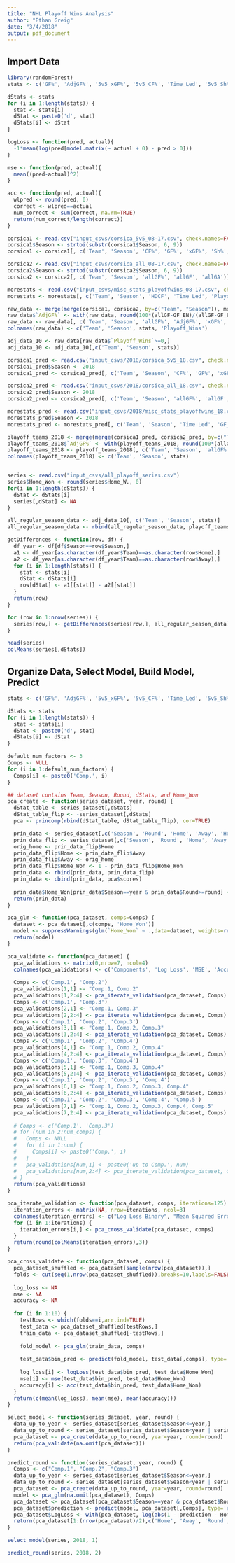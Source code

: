 ```yaml
---
title: "NHL Playoff Wins Analysis"
author: "Ethan Greig"
date: "3/4/2018"
output: pdf_document
---
```


## Import Data
```r
library(randomForest)
stats <- c('GF%', 'AdjGF%', '5v5_xGF%', '5v5_CF%', 'Time_Led', '5v5_Sh%', '5v5_Sv%', 'PP%', 'PK%', 'ROWins')

dStats <- stats
for (i in 1:length(stats)) {
  stat <- stats[i]
  dStat <- paste0('d', stat)
  dStats[i] <- dStat
}

logLoss <- function(pred, actual){
  -1*mean(log(pred[model.matrix(~ actual + 0) - pred > 0]))
}

mse <- function(pred, actual){
  mean((pred-actual)^2)
}

acc <- function(pred, actual){
  wlpred <- round(pred, 0)
  correct <- wlpred==actual
  num_correct <- sum(correct, na.rm=TRUE)
  return(num_correct/length(correct))
}

corsica1 <- read.csv("input_csvs/corsica_5v5_08-17.csv", check.names=FALSE)
corsica1$Season <- strtoi(substr(corsica1$Season, 6, 9))
corsica1 <- corsica1[, c('Team', 'Season', 'CF%', 'GF%', 'xGF%', 'Sh%', 'Sv%')]

corsica2 <- read.csv("input_csvs/corsica_all_08-17.csv", check.names=FALSE)
corsica2$Season <- strtoi(substr(corsica2$Season, 6, 9))
corsica2 <- corsica2[, c('Team', 'Season', 'allGF%', 'allGF', 'allGA')]

morestats <- read.csv("input_csvs/misc_stats_playoffwins_08-17.csv", check.names=FALSE)
morestats <- morestats[, c('Team', 'Season', 'HDCF', 'Time Led', 'Playoff Wins', 'GF_EN', 'GA_EN', 'PP%', 'PK%', 'W', 'ROW')]

raw_data <- merge(merge(corsica1, corsica2, by=c("Team", "Season")), morestats, by=c("Team", "Season"))
raw_data$`AdjGF%` <- with(raw_data, round(100*(allGF-GF_EN)/(allGF-GF_EN+allGA-GA_EN),2))
raw_data <- raw_data[, c('Team', 'Season', 'allGF%', 'AdjGF%', 'xGF%', 'CF%', 'Time Led', 'Sh%', 'Sv%', 'PP%', 'PK%', 'ROW', 'Playoff Wins')]
colnames(raw_data) <- c('Team', 'Season', stats, 'Playoff_Wins')

adj_data_10 <- raw_data[raw_data$`Playoff_Wins`>=0,]
adj_data_10 <- adj_data_10[,c('Team', 'Season', stats)]

corsica1_pred <- read.csv("input_csvs/2018/corsica_5v5_18.csv", check.names=FALSE)
corsica1_pred$Season <- 2018
corsica1_pred <- corsica1_pred[, c('Team', 'Season', 'CF%', 'GF%', 'xGF%', 'Sh%', 'Sv%')]

corsica2_pred <- read.csv("input_csvs/2018/corsica_all_18.csv", check.names=FALSE)
corsica2_pred$Season <- 2018
corsica2_pred <- corsica2_pred[, c('Team', 'Season', 'allGF%', 'allGF', 'allGA')]

morestats_pred <- read.csv("input_csvs/2018/misc_stats_playoffwins_18.csv", check.names=FALSE)
morestats_pred$Season <- 2018
morestats_pred <- morestats_pred[, c('Team', 'Season', 'Time Led', 'GF_EN', 'GA_EN', 'PP%', 'PK%', 'ROW')]

playoff_teams_2018 <- merge(merge(corsica1_pred, corsica2_pred, by=c("Team","Season")), morestats_pred, by=c("Team","Season"))
playoff_teams_2018$`AdjGF%` <- with(playoff_teams_2018, round(100*(allGF-GF_EN)/(allGF-GF_EN+allGA-GA_EN),2))
playoff_teams_2018 <- playoff_teams_2018[, c('Team', 'Season', 'allGF%', 'AdjGF%', 'xGF%', 'CF%', 'Time Led', 'Sh%', 'Sv%', 'PP%', 'PK%', 'ROW')]
colnames(playoff_teams_2018) <- c('Team', 'Season', stats)


series <- read.csv("input_csvs/all_playoff_series.csv")
series$Home_Won <- round(series$Home_W., 0)
for(i in 1:length(dStats)) {
  dStat <- dStats[i]
  series[,dStat] <- NA
}

all_regular_season_data <- adj_data_10[, c('Team', 'Season', stats)]
all_regular_season_data <- rbind(all_regular_season_data, playoff_teams_2018)

getDifferences <- function(row, df) {
  df_year <- df[df$Season==row$Season,]
  a1 <- df_year[as.character(df_year$Team)==as.character(row$Home),]
  a2 <- df_year[as.character(df_year$Team)==as.character(row$Away),]
  for (i in 1:length(stats)) {
    stat <- stats[i]
    dStat <- dStats[i]
    row[dStat] <- a1[[stat]] - a2[[stat]]
  }
  return(row)
}

for (row in 1:nrow(series)) {
  series[row,] <- getDifferences(series[row,], all_regular_season_data)
}

head(series)
colMeans(series[,dStats])
```


## Organize Data, Select Model, Build Model, Predict
```r
stats <- c('GF%', 'AdjGF%', '5v5_xGF%', '5v5_CF%', 'Time_Led', '5v5_Sh%', '5v5_Sv%', 'PP%', 'PK%', 'ROWins')

dStats <- stats
for (i in 1:length(stats)) {
  stat <- stats[i]
  dStat <- paste0('d', stat)
  dStats[i] <- dStat
}

default_num_factors <- 3
Comps <- NULL
for (i in 1:default_num_factors) {
  Comps[i] <- paste0('Comp.', i)
}

## dataset contains Team, Season, Round, dStats, and Home_Won
pca_create <- function(series_dataset, year, round) {
  dStat_table <- series_dataset[,dStats]
  dStat_table_flip <- -series_dataset[,dStats]
  pca <- princomp(rbind(dStat_table, dStat_table_flip), cor=TRUE)

  prin_data <- series_dataset[,c('Season', 'Round', 'Home', 'Away', 'Home_Won')]
  prin_data_flip <- series_dataset[,c('Season', 'Round', 'Home', 'Away', 'Home_Won')]
  orig_home <- prin_data_flip$Home
  prin_data_flip$Home <- prin_data_flip$Away
  prin_data_flip$Away <- orig_home
  prin_data_flip$Home_Won <- 1 - prin_data_flip$Home_Won
  prin_data <- rbind(prin_data, prin_data_flip)
  prin_data <- cbind(prin_data, pca$scores)
  
  prin_data$Home_Won[prin_data$Season==year & prin_data$Round>=round] <- NA
  return(prin_data)
}

pca_glm <- function(pca_dataset, comps=Comps) {
  dataset <- pca_dataset[,c(comps, 'Home_Won')]
  model <- suppressWarnings(glm(`Home_Won` ~ .,data=dataset, weights=rep(0.5, nrow(dataset)), family=binomial(link='logit')))
  return(model)
}

pca_validate <- function(pca_dataset) {
  pca_validations <- matrix(0,nrow=7, ncol=4)
  colnames(pca_validations) <- c('Components', 'Log Loss', 'MSE', 'Accuracy')
  
  Comps <- c('Comp.1', 'Comp.2')
  pca_validations[1,1] <- "Comp.1, Comp.2"
  pca_validations[1,2:4] <- pca_iterate_validation(pca_dataset, Comps)
  Comps <- c('Comp.1', 'Comp.3')
  pca_validations[2,1] <- "Comp.1, Comp.3"
  pca_validations[2,2:4] <- pca_iterate_validation(pca_dataset, Comps)
  Comps <- c('Comp.1', 'Comp.2', 'Comp.3')
  pca_validations[3,1] <- "Comp.1, Comp.2, Comp.3"
  pca_validations[3,2:4] <- pca_iterate_validation(pca_dataset, Comps)
  Comps <- c('Comp.1', 'Comp.2', 'Comp.4')
  pca_validations[4,1] <- "Comp.1, Comp.2, Comp.4"
  pca_validations[4,2:4] <- pca_iterate_validation(pca_dataset, Comps)
  Comps <- c('Comp.1', 'Comp.3', 'Comp.4')
  pca_validations[5,1] <- "Comp.1, Comp.3, Comp.4"
  pca_validations[5,2:4] <- pca_iterate_validation(pca_dataset, Comps)
  Comps <- c('Comp.1', 'Comp.2', 'Comp.3', 'Comp.4')
  pca_validations[6,1] <- "Comp.1, Comp.2, Comp.3, Comp.4"
  pca_validations[6,2:4] <- pca_iterate_validation(pca_dataset, Comps)
  Comps <- c('Comp.1', 'Comp.2', 'Comp.3', 'Comp.4', 'Comp.5')
  pca_validations[7,1] <- "Comp.1, Comp.2, Comp.3, Comp.4, Comp.5"
  pca_validations[7,2:4] <- pca_iterate_validation(pca_dataset, Comps)
  
  # Comps <- c('Comp.1', 'Comp.3')
  # for (num in 2:num_comps) {
  #   Comps <- NULL
  #   for (i in 1:num) {
  #     Comps[i] <- paste0('Comp.', i)
  #   }
  #   pca_validations[num,1] <- paste0('up to Comp.', num)
  #   pca_validations[num,2:4] <- pca_iterate_validation(pca_dataset, Comps)
  # }
  return(pca_validations)
}

pca_iterate_validation <- function(pca_dataset, comps, iterations=125) {
  iteration_errors <- matrix(NA, nrow=iterations, ncol=3)
  colnames(iteration_errors) <- c("Log Loss Binary", "Mean Squared Error Binary", "Mean Accuracy")
  for (i in 1:iterations) {
    iteration_errors[i,] <- pca_cross_validate(pca_dataset, comps)
  }
  return(round(colMeans(iteration_errors),3))
}

pca_cross_validate <- function(pca_dataset, comps) {
  pca_dataset_shuffled <- pca_dataset[sample(nrow(pca_dataset)),]
  folds <- cut(seq(1,nrow(pca_dataset_shuffled)),breaks=10,labels=FALSE)
  
  log_loss <- NA
  mse <- NA
  accuracy <- NA
  
  for (i in 1:10) {
    testRows <- which(folds==i,arr.ind=TRUE)
    test_data <- pca_dataset_shuffled[testRows,]
    train_data <- pca_dataset_shuffled[-testRows,]
    
    fold_model <- pca_glm(train_data, comps)
    
    test_data$bin_pred <- predict(fold_model, test_data[,comps], type='response')
  
    log_loss[i] <- logLoss(test_data$bin_pred, test_data$Home_Won)
    mse[i] <- mse(test_data$bin_pred, test_data$Home_Won)
    accuracy[i] <- acc(test_data$bin_pred, test_data$Home_Won)
  }
  return(c(mean(log_loss), mean(mse), mean(accuracy)))
}

select_model <- function(series_dataset, year, round) {
  data_up_to_year <- series_dataset[series_dataset$Season<=year,]
  data_up_to_round <- series_dataset[series_dataset$Season<year | series_dataset$Round<=round,]
  pca_dataset <- pca_create(data_up_to_round, year=year, round=round)
  return(pca_validate(na.omit(pca_dataset)))
}

predict_round <- function(series_dataset, year, round) {
  Comps <- c("Comp.1", "Comp.2", "Comp.3")
  data_up_to_year <- series_dataset[series_dataset$Season<=year,]
  data_up_to_round <- series_dataset[series_dataset$Season<year | series_dataset$Round<=round,]
  pca_dataset <- pca_create(data_up_to_round, year=year, round=round)
  model <- pca_glm(na.omit(pca_dataset), Comps)
  pca_dataset <- pca_dataset[pca_dataset$Season==year & pca_dataset$Round==round,c('Home', 'Away', 'Round', 'Home_Won', Comps)]
  pca_dataset$prediction <- predict(model, pca_dataset[,Comps], type='response')
  pca_dataset$LogLoss <- with(pca_dataset, log(abs(1 - prediction - Home_Won)))
  return(pca_dataset[1:(nrow(pca_dataset)/2),c('Home', 'Away', 'Round', Comps, 'prediction', 'LogLoss')])
}
```

```r
select_model(series, 2018, 1)
```

```r
predict_round(series, 2018, 2)
```